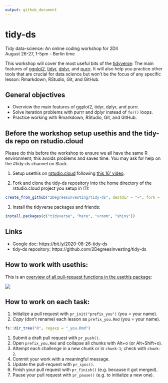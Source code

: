 ```yaml
---
output: github_document
---
```


# tidy-ds

Tidy data-science: An online coding workshop for 2DII  
August 26-27, 1-5pm - Berlin time  

This workshop will cover the most useful bits of the [tidyverse](https://www.tidyverse.org/): The main features of [ggplot2](https://ggplot2.tidyverse.org/), [tidyr](https://tidyr.tidyverse.org/), [dplyr](https://dplyr.tidyverse.org/), and [purrr](https://purrr.tidyverse.org/). It will also help you practice other tools that are crucial for data science but won't be the focus of any specific lesson: Rmarkdown, RStudio, Git, and GitHub.

## General objectives

* Overview the main features of ggplot2, tidyr, dplyr, and purrr.
* Solve iteration problems with purrr and dplyr instead of `for()` loops.
* Practice working with Rmarkdown, RStudio, Git, and GitHub.

## Before the workshop setup usethis and the tidy-ds repo on rstudio.cloud

Please do this before the workshop to ensure we all have the same R environment; this avoids problems and saves time. You may ask for help on the #tidy-ds channel on Slack.

1. Setup usethis on [rstudio.cloud](https://login.rstudio.cloud/) following [this 16' video](https://youtu.be/A_Q6nmUhcGA).

2. Fork and clone the tidy-ds repository into the home directory of the rstudio.cloud project you setup in (1):

```r
create_from_github("2DegreesInvesting/tidy-ds", destdir = "~", fork = TRUE)
```

3. Install the tidyverse packages and friends:

```r
install.packages(c("tidyverse", "here", "vroom", "shiny"))
```

## Links

* Google doc: https://bit.ly/2020-08-26-tidy-ds
* tidy-ds repository: https://github.com/2DegreesInvesting/tidy-ds

## How to work with usethis:

This is an [overview of all pull-request functions in the usethis package](https://usethis.r-lib.org/reference/pull-requests.html#overview-of-all-the-functions):

![](http://i.imgur.com/Yg40mAB.png)

## How to work on each task:

1. Initialize a pull request with `pr_init("prefix_you")` (you = your name).
1. _Copy_ (don't rename) each lesson as `prefix_you.Rmd` (you = your name).

```r
fs::dir_tree("R", regexp = "_you.Rmd")
```

1. Submit a draft pull request with `pr_push()`.
1. Open `prefix_you.Rmd` and collapse all chunks with Alt+o (or Alt+Shift+o).
1. Attempt each challenge in a new chunk or in `chunk-1`; check with `chunk-2`.
1. Commit your work with a meaningful message.
1. Update the pull-request with `pr_sync()`.
1. Finish your pull request with `pr_finish()` (e.g. because it got merged).
1. Pause your pull request with `pr_pause()` (e.g. to initialize a new one).

